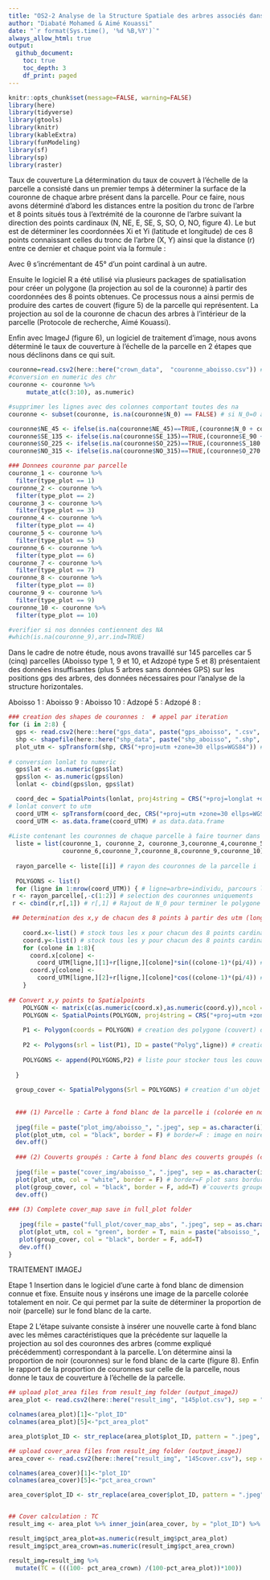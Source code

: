 ```yaml
---
title: "OS2-2 Analyse de la Structure Spatiale des arbres associés dans les SAF cacao : carte de couvert"
author: "Diabaté Mohamed & Aimé Kouassi"
date: "`r format(Sys.time(), '%d %B,%Y')`"
always_allow_html: true
output:
  github_document:
    toc: true
    toc_depth: 3
    df_print: paged
---
```


```r
knitr::opts_chunk$set(message=FALSE, warning=FALSE)
library(here)
library(tidyverse)
library(gtools)
library(knitr)
library(kableExtra)
library(funModeling)
library(sf)
library(sp)
library(raster)
```

Taux de couverture
La détermination du taux de couvert à l’échelle de la parcelle a consisté dans un premier temps à déterminer la surface de la couronne de chaque arbre présent dans la parcelle. Pour ce faire, nous avons déterminé d’abord les distances entre la position du tronc de l'arbre et 8 points situés tous à l'extrémité de la couronne de l’arbre suivant la direction des points cardinaux (N, NE, E, SE, S, SO, O, NO, figure 4). Le but est de déterminer les coordonnées Xi et Yi (latitude et longitude) de ces 8 points connaissant celles du tronc de l’arbre (X, Y) ainsi que la distance (r) entre ce dernier et chaque point via la formule : 
 
Avec θ s’incrémentant de 45° d’un point cardinal à un autre.


Ensuite le logiciel R a été utilisé via plusieurs packages de spatialisation pour créer un polygone (la projection au sol de la couronne) à partir des coordonnées des 8 points obtenues. Ce processus nous a ainsi permis de produire des cartes de couvert (figure 5) de la parcelle qui représentent. La projection au sol de la couronne de chacun des arbres à l’intérieur de la parcelle (Protocole de recherche, Aimé Kouassi).

Enfin avec ImageJ (figure 6), un logiciel de traitement d’image, nous avons déterminé le taux de couverture à l’échelle de la parcelle en 2 étapes que nous déclinons dans ce qui suit.

```r
couronne=read.csv2(here::here("crown_data",  "couronne_aboisso.csv")) # aboisso_avecNA
#conversion en numeric des chr
couronne <- couronne %>% 
     mutate_at(c(3:10), as.numeric)

#supprimer les lignes avec des colonnes comportant toutes des na
couronne <- subset(couronne, is.na(couronne$N_0) == FALSE) # si N_0=0 alors l'individu est sans obs

couronne$NE_45 <- ifelse(is.na(couronne$NE_45)==TRUE,(couronne$N_0 + couronne$E_90)/2, couronne$NE_45)
couronne$SE_135 <- ifelse(is.na(couronne$SE_135)==TRUE,(couronne$E_90 + couronne$S_180)/2, couronne$SE_135)
couronne$SO_225 <- ifelse(is.na(couronne$SO_225)==TRUE,(couronne$S_180 + couronne$O_270)/2, couronne$SO_225)
couronne$NO_315 <- ifelse(is.na(couronne$NO_315)==TRUE,(couronne$O_270 + couronne$N_0)/2, couronne$NO_315)

### Donnees couronne par parcelle 
couronne_1 <- couronne %>%
  filter(type_plot == 1)
couronne_2 <- couronne %>%
  filter(type_plot == 2)
couronne_3 <- couronne %>%
  filter(type_plot == 3)
couronne_4 <- couronne %>%
  filter(type_plot == 4)
couronne_5 <- couronne %>%
  filter(type_plot == 5)
couronne_6 <- couronne %>%
  filter(type_plot == 6)
couronne_7 <- couronne %>%
  filter(type_plot == 7)
couronne_8 <- couronne %>%
  filter(type_plot == 8)
couronne_9 <- couronne %>%
  filter(type_plot == 9)
couronne_10 <- couronne %>%
  filter(type_plot == 10)

#verifier si nos données contiennent des NA
#which(is.na(couronne_9),arr.ind=TRUE)
```

Dans le cadre de notre étude, nous avons travaillé sur 145 parcelles car 5 (cinq) parcelles (Aboisso type 1, 9 et 10, et Adzopé type 5 et 8) présentaient des données insuffisantes (plus 5 arbres sans données GPS) sur les positions gps des arbres, des données nécessaires pour l’analyse de la structure horizontales.

Aboisso 1 : 
Aboisso 9 : 
Aboisso 10 : 
Adzopé 5  :
Adzopé 8  : 


```r
### creation des shapes de couronnes :  # appel par iteration
for (i in 2:8) {
  gps <- read.csv2(here::here("gps_data", paste("gps_aboisso", ".csv", sep = as.character(i)))) # gps_aboisso
  shp <- shapefile(here::here("shp_data", paste("shp_aboisso", ".shp", sep = as.character(i)))) # polygone_aboisso
  plot_utm <- spTransform(shp, CRS("+proj=utm +zone=30 ellps=WGS84")) # spTransform du polygone
  
# conversion lonlat to numeric  
  gps$lat <- as.numeric(gps$lat)
  gps$lon <- as.numeric(gps$lon)
  lonlat <- cbind(gps$lon, gps$lat)

  coord_dec = SpatialPoints(lonlat, proj4string = CRS("+proj=longlat +datum=WGS84")) # transform gps lonlat to Spatial_data
# lonlat convert to utm
  coord_UTM <- spTransform(coord_dec, CRS("+proj=utm +zone=30 ellps=WGS84")) 
  coord_UTM <- as.data.frame(coord_UTM) # as data.data.frame
  
#Liste contenant les couronnes de chaque parcelle à faire tourner dans la boucle
  liste = list(couronne_1, couronne_2, couronne_3,couronne_4,couronne_5,
               couronne_6,couronne_7,couronne_8,couronne_9,couronne_10)
  
  rayon_parcelle <- liste[[i]] # rayon des couronnes de la parcelle i
  
  POLYGONS <- list()
  for (ligne in 1:nrow(coord_UTM)) { # ligne=arbre=individu, parcours les coord_utm (coordonée centrale) des arbres un à un
 r <- rayon_parcelle[,-c(1:2)] # selection des couronnes uniquements
 r <- cbind(r,r[,1]) # r[,1] # Rajout de N_0 pour terminer le polygone de la couronne

 ## Determination des x,y de chacun des 8 points à partir des utm (longlat au depart)
 
    coord.x<-list() # stock tous les x pour chacun des 8 points cardinaux à determiner
    coord.y<-list() # stock tous les y pour chacun des 8 points cardinaux à determiner
    for (colone in 1:8){
      coord.x[colone] <- 
        coord_UTM[ligne,][1]+r[ligne,][colone]*sin((colone-1)*(pi/4)) # Xi=X+rsin0, colone parcours les 8 rayons/distances de couronnes de chaque arbre; Apres quoi ligne parcours les coordonées centrales des arbres un à un
      coord.y[colone] <- 
        coord_UTM[ligne,][2]+r[ligne,][colone]*cos((colone-1)*(pi/4)) # Yi=Y+rcos0
    }
    
## Convert x,y points to Spatialpoints 
    POLYGON <- matrix(c(as.numeric(coord.x),as.numeric(coord.y)),ncol = 2) # 8 x,y as.numeric matrix or (cbind)
    POLYGON <- SpatialPoints(POLYGON, proj4string = CRS("+proj=utm +zone=30 ellps=WGS84")) #8 x,y to spatial
    
    P1 <- Polygon(coords = POLYGON) # creation des polygone (couvert) de chacun des arbres à partir des 8 x,y determinés
    
    P2 <- Polygons(srl = list(P1), ID = paste("Polyg",ligne)) # creation ID de chaque polygone
    
    POLYGONS <- append(POLYGONS,P2) # liste pour stocker tous les couverts/polygones à l'echelle de la parcelle
    
  }
  
  group_cover <- SpatialPolygons(Srl = POLYGONS) # creation d'un objet spatial commun des couverts
  
   
  ### (1) Parcelle : Carte à fond blanc de la parcelle i (colorée en noire) sans bordure save in plot_img folder 
  
  jpeg(file = paste("plot_img/aboisso_", ".jpeg", sep = as.character(i)), width = 507, height = 361) # cadre
  plot(plot_utm, col = "black", border = F) # border=F : image en noire sans bordure
  dev.off()
  
  ### (2) Couverts groupés : Carte à fond blanc des couverts groupés (colorée en noire) sans bordure save in cover_img folder 
  
  jpeg(file = paste("cover_img/aboisso_", ".jpeg", sep = as.character(i)), width = 507, height = 361) # cadre
  plot(plot_utm, col = "white", border = F) # border=F plot sans bordure
  plot(group_cover, col = "black", border = F, add=T) #¨couverts groupés sans bordures
  dev.off()
  
### (3) Complete cover_map save in full_plot folder
  
   jpeg(file = paste("full_plot/cover_map_abs", ".jpeg", sep = as.character(i)), width = 507,      height = 361) # cadre
   plot(plot_utm, col = "green", border = T, main = paste("absoisso_", "" , sep = as.character(i))) # border=F plot sans bordure; col=white for correct cover map
   plot(group_cover, col = "black", border = F, add=T)
   dev.off()
}   
```

############################### TRAITEMENT IMAGEJ ######################################################

Etape 1 
Insertion dans le logiciel d’une carte à fond blanc de dimension connue et fixe. Ensuite nous y insérons une image de la parcelle colorée totalement en noir. Ce qui permet par la suite de déterminer la proportion de noir (parcelle) sur le fond blanc de la carte.

Etape 2 
L’étape suivante consiste à insérer une nouvelle carte à fond blanc avec les mêmes caractéristiques que la précédente sur laquelle la projection au sol des couronnes des arbres (comme expliqué précédemment) correspondant à la parcelle. L’on détermine ainsi la proportion de noir (couronnes) sur le fond blanc de la carte (figure 8). Enfin le rapport de la proportion de couronnes sur celle de la parcelle, nous donne le taux de couverture à l’échelle de la parcelle.

```r
## upload plot_area files from result_img folder (output_imageJ)
area_plot <- read.csv2(here::here("result_img", "145plot.csv"), sep = ",") # 145 plot output from imagej

colnames(area_plot)[1]<-"plot_ID"
colnames(area_plot)[5]<-"pct_area_plot"

area_plot$plot_ID <- str_replace(area_plot$plot_ID, pattern = ".jpeg", "" ) # removed ".jpeg" in order to have a plot_ID

## upload cover_area files from result_img folder (output_imageJ)
area_cover <- read.csv2(here::here("result_img", "145cover.csv"), sep = ",") # 145 cover output from imagej

colnames(area_cover)[1]<-"plot_ID"
colnames(area_cover)[5]<-"pct_area_crown"

area_cover$plot_ID <- str_replace(area_cover$plot_ID, pattern = ".jpeg", "" ) # removed ".jpeg" in order to have a plot_ID


## Cover calculation : TC
result_img <- area_plot %>% inner_join(area_cover, by = "plot_ID") %>% dplyr::select(plot_ID, pct_area_crown,pct_area_plot)

result_img$pct_area_plot=as.numeric(result_img$pct_area_plot)
result_img$pct_area_crown=as.numeric(result_img$pct_area_crown)

result_img=result_img %>%
  mutate(TC = (((100- pct_area_crown) /(100-pct_area_plot))*100))
     
```


